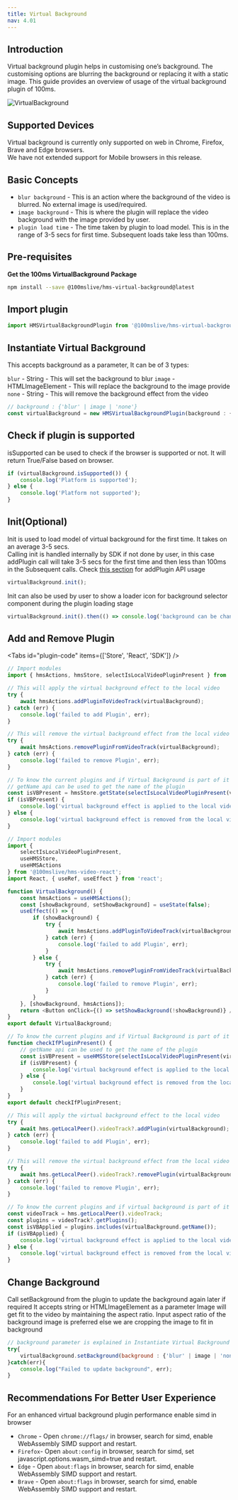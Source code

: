 ```yaml
---
title: Virtual Background
nav: 4.01
---
```


## Introduction

Virtual background plugin helps in customising one’s background. The customising options are blurring the background or replacing it with a static image.
This guide provides an overview of usage of the virtual background plugin of 100ms.

![VirtualBackground](/docs/v2/virtual.gif)

## Supported Devices

Virtual background is currently only supported on web in Chrome, Firefox, Brave and Edge browsers.<br/>
We have not extended support for Mobile browsers in this release.

## Basic Concepts

-   `blur background` - This is an action where the background of the video is blurred. No external image is used/required.
-   `image background` - This is where the plugin will replace the video background with the image provided by user.
-   `plugin load time` - The time taken by plugin to load model. This is in the range of 3-5 secs for first time. Subsequent loads take less than 100ms.

## Pre-requisites

**Get the 100ms VirtualBackground Package**

```bash
npm install --save @100mslive/hms-virtual-background@latest
```

## Import plugin

```jsx
import HMSVirtualBackgroundPlugin from '@100mslive/hms-virtual-background';
```

## Instantiate Virtual Background

This accepts background as a parameter, It can be of 3 types:

`blur` - String - This will set the background to blur
`image` - HTMLImageElement - This will replace the background to the image provide
`none` - String - This will remove the background effect from the video

```jsx
// background : {'blur' | image | 'none'}
const virtualBackground = new HMSVirtualBackgroundPlugin(background : {'blur' | image | 'none'});
```

## Check if plugin is supported

isSupported can be used to check if the browser is supported or not.
It will return True/False based on browser.

```jsx
if (virtualBackground.isSupported()) {
    console.log('Platform is supported');
} else {
    console.log('Platform not supported');
}
```

## Init(Optional)

Init is used to load model of virtual background for the first time.
It takes on an average 3-5 secs.<br/>
Calling init is handled internally by SDK if not done by user, in this case addPlugin call will
take 3-5 secs for the first time and then less than 100ms in the Subsequent calls.
Check [this section](#add-and-remove-plugin) for addPlugin API usage

```jsx
virtualBackground.init();
```

Init can also be used by user to show a loader icon for background selector component during the plugin loading stage

```jsx
virtualBackground.init().then(() => console.log('background can be changed now'));
```

## Add and Remove Plugin

<Tabs id="plugin-code" items={['Store', 'React', 'SDK']} />

<Tab id='plugin-code-0'>

```javascript
// Import modules
import { hmsActions, hmsStore, selectIsLocalVideoPluginPresent } from './hms';
```

```javascript
// This will apply the virtual background effect to the local video
try {
    await hmsActions.addPluginToVideoTrack(virtualBackground);
} catch (err) {
    console.log('failed to add Plugin', err);
}
```

```javascript
// This will remove the virtual background effect from the local video
try {
    await hmsActions.removePluginFromVideoTrack(virtualBackground);
} catch (err) {
    console.log('failed to remove Plugin', err);
}
```

```javascript
// To know the current plugins and if Virtual Background is part of it
// getName api can be used to get the name of the plugin
const isVBPresent = hmsStore.getState(selectIsLocalVideoPluginPresent(virtualBackground.getName()));
if (isVBPresent) {
    console.log('virtual background effect is applied to the local video');
} else {
    console.log('virtual background effect is removed from the local video');
}
```

</Tab>

<Tab id='plugin-code-1'>

```javascript
// Import modules
import {
    selectIsLocalVideoPluginPresent,
    useHMSStore,
    useHMSActions
} from '@100mslive/hms-video-react';
import React, { useRef, useEffect } from 'react';
```

```javascript
function VirtualBackground() {
    const hmsActions = useHMSActions();
    const [showBackground, setShowBackground] = useState(false);
    useEffect(() => {
        if (showBackground) {
            try {
                await hmsActions.addPluginToVideoTrack(virtualBackground);
            } catch (err) {
                console.log('failed to add Plugin', err);
            }
        } else {
            try {
                await hmsActions.removePluginFromVideoTrack(virtualBackground);
            } catch (err) {
                console.log('failed to remove Plugin', err);
            }
        }
    }, [showBackground, hmsActions]);
    return <Button onClick={() => setShowBackground(!showBackground)} />;
}
export default VirtualBackground;
```

```javascript
// To know the current plugins and if Virtual Background is part of it
function checkIfPluginPresent() {
    // getName api can be used to get the name of the plugin
    const isVBPresent = useHMSStore(selectIsLocalVideoPluginPresent(virtualBackground.getName()));
    if (isVBPresent) {
        console.log('virtual background effect is applied to the local video');
    } else {
        console.log('virtual background effect is removed from the local video');
    }
}
export default checkIfPluginPresent;
```

</Tab>

<Tab id='plugin-code-2'>

```javascript
// This will apply the virtual background effect to the local video
try {
    await hms.getLocalPeer().videoTrack?.addPlugin(virtualBackground);
} catch (err) {
    console.log('failed to add Plugin', err);
}
```

```javascript
// This will remove the virtual background effect from the local video
try {
    await hms.getLocalPeer().videoTrack?.removePlugin(virtualBackground);
} catch (err) {
    console.log('failed to remove Plugin', err);
}
```

```javascript
// To know the current plugins and if virtual background is part of it
const videoTrack = hms.getLocalPeer().videoTrack;
const plugins = videoTrack?.getPlugins();
const isVBApplied = plugins.includes(virtualBackground.getName());
if (isVBApplied) {
    console.log('virtual background effect is applied to the local video');
} else {
    console.log('virtual background effect is removed from the local video');
}
```

</Tab>

## Change Background

Call setBackground from the plugin to update the background again later if required
It accepts string or HTMLImageElement as a parameter
Image will get fit to the video by maintaining the aspect ratio.
Input aspect ratio of the background image is preferred else we are cropping the image to fit in background

```jsx
// background parameter is explained in Instantiate Virtual Background section
try{
    virtualBackground.setBackground(background : {'blur' | image | 'none'});
}catch(err){
    console.log("Failed to update background", err);
}
```

## Recommendations For Better User Experience

For an enhanced virtual background plugin performance enable simd in browser

-   `Chrome` - Open `chrome://flags/` in browser, search for simd, enable WebAssembly SIMD support and restart.
-   `Firefox`- Open `about:config` in browser, search for simd, set javascript.options.wasm_simd=true and restart.
-   `Edge` - Open `about:flags` in browser, search for simd, enable WebAssembly SIMD support and restart.
-   `Brave` - Open `about:flags` in browser, search for simd, enable WebAssembly SIMD support and restart.
